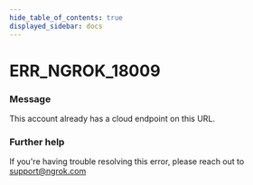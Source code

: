 ```yaml
---
hide_table_of_contents: true
displayed_sidebar: docs
---
```



# ERR_NGROK_18009

### Message

This account already has a cloud endpoint on this URL.

<ErrorDetails error="err_ngrok_18009" />

### Further help

If you're having trouble resolving this error, please reach out to [support@ngrok.com](mailto:support@ngrok.com?subject=Help%20with%20ERR_NGROK_18009)
